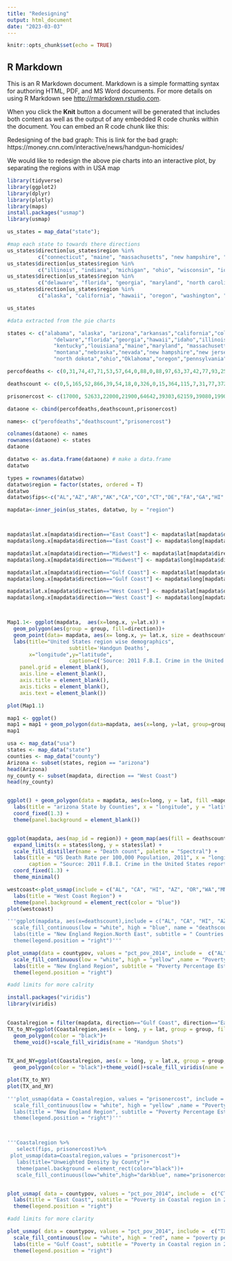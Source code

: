 ---
title: "Redesigning"
output: html_document
date: "2023-03-03"
---

```{r setup, include=FALSE}
knitr::opts_chunk$set(echo = TRUE)
```

## R Markdown

This is an R Markdown document. Markdown is a simple formatting syntax for authoring HTML, PDF, and MS Word documents. For more details on using R Markdown see <http://rmarkdown.rstudio.com>.

When you click the **Knit** button a document will be generated that includes both content as well as the output of any embedded R code chunks within the document. You can embed an R code chunk like this:
 
 
Redesigning of the bad graph: This is link for the bad graph: https://money.cnn.com/interactive/news/handgun-homicides/ 

We would like to redesign the above pie charts into an interactive plot, by separating the regions with in USA map

```{r}
library(tidyverse)
library(ggplot2)
library(dplyr)
library(plotly)
library(maps)
install.packages("usmap")
library(usmap)
```

```{r}
us_states = map_data("state");

#map each state to towards there directions
us_states$direction[us_states$region %in% 
          c("connecticut", "maine", "massachusetts", "new hampshire", "rhode island", "vermont", "new jersey", "new york", "pennsylvania")] <- "East Coast"
us_states$direction[us_states$region %in% 
          c("illinois", "indiana", "michigan", "ohio", "wisconsin", "iowa", "kansas", "minnesota", "missouri", "nebraska", "north dakota", "south dakota")] <- "Midwest"
us_states$direction[us_states$region %in% 
          c("delaware", "florida", "georgia", "maryland", "north carolina", "south carolina", "virginia", "district of columbia", "west virginia", "alabama", "kentucky", "mississippi", "tennessee", "arkansas", "louisiana", "oklahoma", "texas")] <- "Gulf Coast"
us_states$direction[us_states$region %in% 
          c("alaska", "california", "hawaii", "oregon", "washington", "arizona", "colorado", "idaho", "montana", "nevada", "new mexico", "utah", "wyoming")] <- "West Coast"

us_states

#data extracted from the pie charts

states <- c("alabama", "alaska", "arizona","arkansas","california","colorado","connecticut",
               "delware","florida","georgia","hawaii","idaho","illinois","indiana","iowa","kansas",
               "kentucky","louisiana","maine","maryland", "massachusetts","michigan","minnesota","mississippi","missouri",
               "montana","nebraska","nevada","new hampshire","new jersey","new mexico","new york","north carolina",
               "north dokota","ohio","Oklahoma","oregon","pennsylvania","rhode island","south carolina","south dakota","tennessee","texas","utah","vermont", "virginia","washington","west virginia","wisconsin", "wyoming","district of columbia")

percofdeaths <- c(0,31,74,47,71,53,57,64,0,88,0,88,97,63,37,42,77,93,25,96,43,59,84,88,57,29,83,61,17,88,75,89,70,50,54,76,33,81,20,57,60,70,71,58,50,53,73,53,75,64,48)

deathscount <- c(0,5,165,52,866,39,54,18,0,326,0,15,364,115,7,31,77,372,3,262,52,267,36,121,158,2,35,46,1,238,45,394,235,3,187,99,13,379,1,126,3,172,497,15,2,11,58,23,60,7,43)

prisonercost <- c(17000, 52633,22000,21900,64642,39303,62159,39080,19900,20000,0,18000,36000,14000,37908,17000,13000,16000,45000,44601,55170,27000,41366,0,21500,28000,34000,19000,33000,61603,36832,69355,28000,37000,25000,17000,44021,42727,58564,0,0,0,20500,28000,57615,24000,37841,25000,38644,0,0)

dataone <- cbind(percofdeaths,deathscount,prisonercost)

names<- c("perofdeaths","deathscount","prisonercost")

colnames(dataone) <- names
rownames(dataone) <- states
dataone

datatwo <- as.data.frame(dataone) # make a data.frame
datatwo

types = rownames(datatwo)
datatwo$region = factor(states, ordered = T)
datatwo
datatwo$fips<-c("AL","AZ","AR","AK","CA","CO","CT","DE","FA","GA","HI","ID","IL","IN","IA","KS","KY","LA","ME","MD","MA","MI","MN","MS","MO","MT","NE","NV","NH","NJ","NM","NY","NC","ND","OH","OK","OR","PA","RI","SC","SD","TN","TX","UT","VT","VA","WA","WV","WI","WY","DC")

mapdata<-inner_join(us_states, datatwo, by = "region")



mapdata$lat.x[mapdata$direction=="East Coast"] <- mapdata$lat[mapdata$direction == "East Coast"]
mapdata$long.x[mapdata$direction=="East Coast"] <- mapdata$long[mapdata$direction == "East Coast"] +5

mapdata$lat.x[mapdata$direction=="Midwest"] <- mapdata$lat[mapdata$direction == "Midwest"]
mapdata$long.x[mapdata$direction=="Midwest"] <- mapdata$long[mapdata$direction == "Midwest"]

mapdata$lat.x[mapdata$direction=="Gulf Coast"] <- mapdata$lat[mapdata$direction == "Gulf Coast"]-3
mapdata$long.x[mapdata$direction=="Gulf Coast"] <- mapdata$long[mapdata$direction == "Gulf Coast"]

mapdata$lat.x[mapdata$direction=="West Coast"] <- mapdata$lat[mapdata$direction == "West Coast"] -2
mapdata$long.x[mapdata$direction=="West Coast"] <- mapdata$long[mapdata$direction == "West Coast"] -10



Map1.1<- ggplot(mapdata,  aes(x=long.x, y=lat.x)) +
  geom_polygon(aes(group = group, fill=direction))+
  geom_point(data= mapdata, aes(x= long.x, y= lat.x, size = deathscount))+scale_size(name = " ", range=c(0.5,2))+guides(size=guide_legend("deaths"))+theme(legend.position="bottom")+
  labs(title="United States region wise demographics",
                    subtitle='Handgun Deaths',
       x="longitude",y="latitude",
                    caption=c('Source: 2011 F.B.I. Crime in the United States report'))+theme(panel.background = element_blank(),  
    panel.grid = element_blank(), 
    axis.line = element_blank(), 
    axis.title = element_blank(),
    axis.ticks = element_blank(),
    axis.text = element_blank())

plot(Map1.1)
```
```{r}
map1 <- ggplot() 
map1 = map1 + geom_polygon(data=mapdata, aes(x=long, y=lat, group=group, fill=direction))+ geom_point(data= mapdata, aes(x= long, y= lat, size = deathscount))+theme(legend.position = "bottom")
map1
```

```{r}

usa <- map_data("usa")
states <- map_data("state")
counties <- map_data("county")
Arizona <- subset(states, region == "arizona")
head(Arizona)
ny_county <- subset(mapdata, direction == "West Coast")
head(ny_county)


ggplot() + geom_polygon(data = mapdata, aes(x=long, y = lat, fill =mapdata$direction.WestCoast )) +
  labs(title = "arizona State by Counties", x = "longitude", y = "latitude") +
  coord_fixed(1.3) +
  theme(panel.background = element_blank())


ggplot(mapdata, aes(map_id = region)) + geom_map(aes(fill = deathscount ), map = states, col = "white") +
  expand_limits(x = states$long, y = states$lat) +
  scale_fill_distiller(name = "Death count", palette = "Spectral") +
  labs(title = "US Death Rate per 100,000 Population, 2011", x = "longitude", y = "latitude",
       caption = "Source: 2011 F.B.I. Crime in the United States report") +
  coord_fixed(1.3) +
  theme_minimal()
```
```{r}
westcoast<-plot_usmap(include = c("AL", "CA", "HI", "AZ", "OR","WA","MN","ID","CO","NM", "WY","UT","NV")) + geom_point(data= mapdata, aes(x= long, y= lat, size= prisonercost))
  labs(title = "West Coast Region") +
  theme(panel.background = element_rect(color = "blue"))
plot(westcoast)

```





```{r}
'''ggplot(mapdata, aes(x=deathscount),include = c("AL", "CA", "HI", "AZ", "OR","WA","MN","ID","CO","NM", "WY","UT","NV"), color = "blue") + 
  scale_fill_continuous(low = "white", high = "blue", name = "deathscount", label = scales::comma) + 
  labs(title = "New England Region.North East", subtitle = " Countries in 2011") +
  theme(legend.position = "right")'''

plot_usmap(data = countypov, values = "pct_pov_2014", include =  c("AL", "CA", "HI", "AZ", "OR","WA","MN","ID","CO","NM", "WY","UT","NV"),color= "blue") + 
  scale_fill_continuous(low = "white", high = "yellow" ,name = "Poverty Percentage Estimates", label = scales::comma) + 
  labs(title = "New England Region", subtitle = "Poverty Percentage Estimates for New England Counties in 2014") +
  theme(legend.position = "right")

#add limits for more calrity
```
```{r}
install.packages("viridis")
library(viridis)
 

Coastalregion = filter(mapdata, direction=="Gulf Coast", direction=="East Coast")
TX_to_NY=ggplot(Coastalregion,aes(x = long, y = lat, group = group, fill = deathscount)) +
  geom_polygon(color = "black")+
  theme_void()+scale_fill_viridis(name = "Handgun Shots")
  

TX_and_NY=ggplot(Coastalregion, aes(x = long, y = lat.x, group = group, fill = prisonercost)) +
  geom_polygon(color = "black")+theme_void()+scale_fill_viridis(name = "Jailer Money")

plot(TX_to_NY)
plot(TX_and_NY)

```



```{r}
'''plot_usmap(data = Coastalregion, values = "prisonercost", include =  c("AL", "CA", "HI", "AZ", "OR","WA","MN","ID","CO","NM", "WY","UT","NV"),color= "blue") + 
  scale_fill_continuous(low = "white", high = "yellow" ,name = "Poverty Percentage Estimates", label = scales::comma) + 
  labs(title = "New England Region", subtitle = "Poverty Percentage Estimates for New England Counties in 2014") +
  theme(legend.position = "right")'''



'''Coastalregion %>%
   select(fips, prisonercost)%>% 
 plot_usmap(data=Coastalregion,values = "prisonercost")+
   labs(title="Unweighted Density by County")+
   theme(panel.background = element_rect(color="black"))+
   scale_fill_continuous(low="white",high="darkblue", name="prisonercost")'''


plot_usmap( data = countypov, values = "pct_pov_2014", include =  c("CT", "ME", "MA", "NH", "RI", "VT", "NJ", "NY", "PA") ,color = "black")+  scale_fill_continuous(low = "white", high = "yellow", name = "poverty percentage estimates", label = scales::comma) + 
  labs(title = "East Coast", subtitle = "Poverty in Coastal region in 2014") +
  theme(legend.position = "right")

#add limits for more clarity

plot_usmap( data = countypov, values = "pct_pov_2014", include =  c("TX","AL","FA","LA","MS","DE", "GA", "MD", "NC", "SC", "VA", "DC", "WV", "AL", "KY", "TN", "AK", "OK") ,color = "black") + 
  scale_fill_continuous(low = "white", high = "red", name = "poverty percentage estimates", label = scales::comma) + 
  labs(title = "Gulf Coast", subtitle = "Poverty in Coastal region in 2014") +
  theme(legend.position = "right")



```

